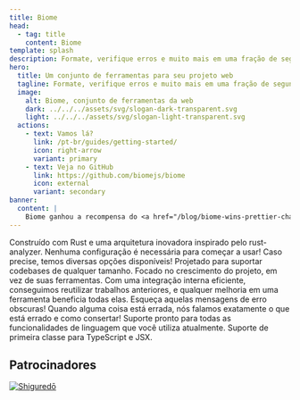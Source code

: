 ```yaml
---
title: Biome
head:
  - tag: title
    content: Biome
template: splash
description: Formate, verifique erros e muito mais em uma fração de segundo.
hero:
  title: Um conjunto de ferramentas para seu projeto web
  tagline: Formate, verifique erros e muito mais em uma fração de segundo.
  image:
    alt: Biome, conjunto de ferramentas da web
    dark: ../../../assets/svg/slogan-dark-transparent.svg
    light: ../../../assets/svg/slogan-light-transparent.svg
  actions:
    - text: Vamos lá?
      link: /pt-br/guides/getting-started/
      icon: right-arrow
      variant: primary
    - text: Veja no GitHub
      link: https://github.com/biomejs/biome
      icon: external
      variant: secondary
banner:
  content: |
    Biome ganhou a recompensa do <a href="/blog/biome-wins-prettier-challenge">desafio do Prettier</a>!
---
```



<CardGrid stagger>
  <Card title="Rápido" icon="rocket">
    Construído com Rust e uma arquitetura inovadora inspirado pelo
    rust-analyzer.
  </Card>
  <Card title="Simples" icon="pencil">
    Nenhuma configuração é necessária para começar a usar! Caso precise, temos
    diversas opções disponíveis!
  </Card>
  <Card title="Escalável" icon="random">
    Projetado para suportar codebases de qualquer tamanho. Focado no crescimento
    do projeto, em vez de suas ferramentas.
  </Card>
  <Card title="Otimizado" icon="setting">
    Com uma integração interna eficiente, conseguimos reutilizar trabalhos
    anteriores, e qualquer melhoria em uma ferramenta beneficia todas elas.
  </Card>
  <Card title="Prático e informativo" icon="information">
    Esqueça aquelas mensagens de erro obscuras! Quando alguma coisa está errada,
    nós falamos exatamente o que está errado e como consertar!
  </Card>
  <Card title="Pacote completo" icon="add-document">
    Suporte pronto para todas as funcionalidades de linguagem que você utiliza
    atualmente. Suporte de primeira classe para TypeScript e JSX.
  </Card>
</CardGrid>

## Patrocinadores

<div class="sponsors">
  <a class="sponsors-row" href="https://shiguredo.jp/" rel="nofollow">
    <img
      title="Shiguredō"
      src="https://camo.githubusercontent.com/58b1dd652b0e2bfb67b97b59c2785bd5694dc0e9e8f6ce2a4182eacc35ed1fec/68747470733a2f2f73686967757265646f2e6a702f6f6666696369616c5f73686967757265646f5f6c6f676f2e737667"
      data-canonical-src="https://shiguredo.jp/official_shiguredo_logo.svg"
    />
  </a>
</div>
